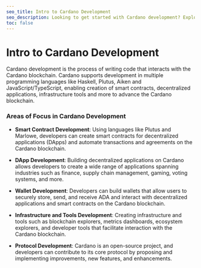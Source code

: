 ```yaml
---
seo_title: Intro to Cardano Development
seo_description: Looking to get started with Cardano development? Explore key tools, courses, resources, and guides. Learn and build on the Cardano blockchain.
toc: false
---
```


# Intro to Cardano Development

Cardano development is the process of writing code that interacts with the Cardano blockchain. Cardano supports development in multiple programming languages like Haskell, Plutus, Aiken and JavaScript/TypeScript, enabling creation of smart contracts, decentralized applications, infrastructure tools and more to advance the Cardano blockchain.

### Areas of Focus in Cardano Development

- **Smart Contract Development**: Using languages like Plutus and Marlowe, developers can create smart contracts for decentralized applications (DApps) and automate transactions and agreements on the Cardano blockchain.

- **DApp Development**: Building decentralized applications on Cardano allows developers to create a wide range of applications spanning industries such as finance, supply chain management, gaming, voting systems, and more.

- **Wallet Development**: Developers can build wallets that allow users to securely store, send, and receive ADA and interact with decentralized applications and smart contracts on the Cardano blockchain.

- **Infrastructure and Tools Development**: Creating infrastructure and tools such as blockchain explorers, metrics dashboards, ecosystem explorers, and developer tools that facilitate interaction with the Cardano blockchain.

- **Protocol Development**: Cardano is an open-source project, and developers can contribute to its core protocol by proposing and implementing improvements, new features, and enhancements.

